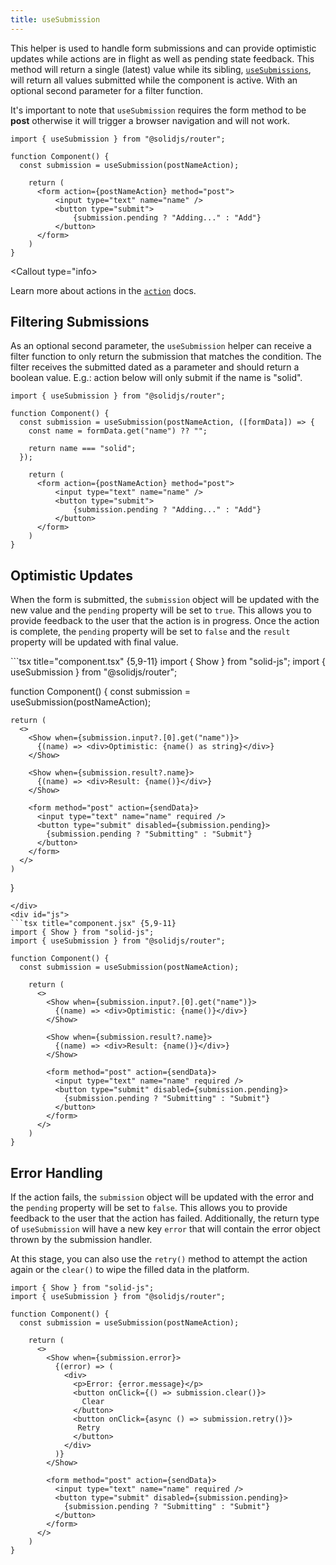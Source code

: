 ```yaml
---
title: useSubmission
---
```


This helper is used to handle form submissions and can provide optimistic updates while actions are in flight as well as pending state feedback.
This method will return a single (latest) value while its sibling, [`useSubmissions`](/solid-router/reference/data-apis/use-submissions), will return all values submitted while the component is active. With an optional second parameter for a filter function.

It's important to note that `useSubmission` requires the form method to be **post** otherwise it will trigger a browser navigation and will not work.

```tsx title="component.tsx" {4,8}
import { useSubmission } from "@solidjs/router";

function Component() {
  const submission = useSubmission(postNameAction);

    return (
      <form action={postNameAction} method="post">
          <input type="text" name="name" />
          <button type="submit">
              {submission.pending ? "Adding..." : "Add"}
          </button>
      </form>
    )
}
```

<Callout type="info>

Learn more about actions in the [`action`](/solid-router/reference/data-apis/action) docs.

</Callout>

## Filtering Submissions

As an optional second parameter, the `useSubmission` helper can receive a filter function to only return the submission that matches the condition.
The filter receives the submitted dated as a parameter and should return a boolean value.
E.g.: action below will only submit if the name is "solid".

```tsx title="component.tsx" {4-8}
import { useSubmission } from "@solidjs/router";

function Component() {
  const submission = useSubmission(postNameAction, ([formData]) => {
    const name = formData.get("name") ?? "";

    return name === "solid";
  });

    return (
      <form action={postNameAction} method="post">
          <input type="text" name="name" />
          <button type="submit">
              {submission.pending ? "Adding..." : "Add"}
          </button>
      </form>
    )
}
```

## Optimistic Updates

When the form is submitted, the `submission` object will be updated with the new value and the `pending` property will be set to `true`.
This allows you to provide feedback to the user that the action is in progress.
Once the action is complete, the `pending` property will be set to `false` and the `result` property will be updated with final value.


<TabsCodeBlocks>
<div id="ts">
```tsx title="component.tsx" {5,9-11}
import { Show } from "solid-js";
import { useSubmission } from "@solidjs/router";

function Component() {
  const submission = useSubmission(postNameAction);

    return (
      <>
        <Show when={submission.input?.[0].get("name")}>
          {(name) => <div>Optimistic: {name() as string}</div>}
        </Show>

        <Show when={submission.result?.name}>
          {(name) => <div>Result: {name()}</div>}
        </Show>

        <form method="post" action={sendData}>
          <input type="text" name="name" required />
          <button type="submit" disabled={submission.pending}>
            {submission.pending ? "Submitting" : "Submit"}
          </button>
        </form>
      </>
    )
}
```
</div>
<div id="js">
```tsx title="component.jsx" {5,9-11}
import { Show } from "solid-js";
import { useSubmission } from "@solidjs/router";

function Component() {
  const submission = useSubmission(postNameAction);

    return (
      <>
        <Show when={submission.input?.[0].get("name")}>
          {(name) => <div>Optimistic: {name()}</div>}
        </Show>

        <Show when={submission.result?.name}>
          {(name) => <div>Result: {name()}</div>}
        </Show>

        <form method="post" action={sendData}>
          <input type="text" name="name" required />
          <button type="submit" disabled={submission.pending}>
            {submission.pending ? "Submitting" : "Submit"}
          </button>
        </form>
      </>
    )
}
```
</div>
</TabsCodeBlocks>

## Error Handling

If the action fails, the `submission` object will be updated with the error and the `pending` property will be set to `false`.
This allows you to provide feedback to the user that the action has failed. Additionally, the return type of `useSubmission` will have a new key `error` that will contain the error object thrown by the submission handler.

At this stage, you can also use the `retry()` method to attempt the action again or the `clear()` to wipe the filled data in the platform.

```tsx title="component.tsx" {12-18}
import { Show } from "solid-js";
import { useSubmission } from "@solidjs/router";

function Component() {
  const submission = useSubmission(postNameAction);

    return (
      <>
        <Show when={submission.error}>
          {(error) => (
            <div>
              <p>Error: {error.message}</p>
              <button onClick={() => submission.clear()}>
                Clear
              </button>
              <button onClick={async () => submission.retry()}>
               Retry
              </button>
            </div>
          )}
        </Show>

        <form method="post" action={sendData}>
          <input type="text" name="name" required />
          <button type="submit" disabled={submission.pending}>
            {submission.pending ? "Submitting" : "Submit"}
          </button>
        </form>
      </>
    )
}
```
